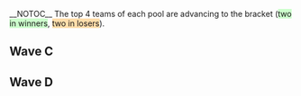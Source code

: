 {{DISPLAYTITLE:Super Smash Con: ''Melee'' Doubles Pools}}
{{tabs game
|basepage=Super Smash Con/2015
|melee=true
|wiiu=true
|64=true
}}{{SSC Tabs|This=5}}
__NOTOC__
The top 4 teams of each pool are advancing to the bracket (<span style="background-color:rgb(204,255,204);">two in winners</span>, <span style="background-color:rgb(255,221,170);">two in losers</span>).
==Wave C==
{{Box|start|padding=2em}}
==={{HiddenSort| Pool C101}}===
{{GroupTableStart|[[Super Smash Con/2015/Melee/Doubles Pools/C101|Pool C101]]|width=200px}}
{{GroupTableSlot|[[.Jpg]]<br />[[Trust]] |team= |place= |win_m= |lose_m= |win_g= |lose_g= |bg= }}
{{GroupTableSlot|[[Aquaman]]<br />[[Tarzan]] |team= |place= |win_m= |lose_m= |win_g= |lose_g= |bg= }}
{{GroupTableSlot|[[AReEeNeN]]<br />[[K-Phat]] |team= |place= |win_m= |lose_m= |win_g= |lose_g= |bg= }}
{{GroupTableSlot|[[Arisu]]<br />[[Durakuh]] |team= |place= |win_m= |lose_m= |win_g= |lose_g= |bg= }}
{{GroupTableSlot|[[Bun]]<br />[[DeeDaa]] |team= |place= |win_m= |lose_m= |win_g= |lose_g= |bg= }}
{{GroupTableSlot|[[Clown]]<br />[[Silence]] |team= |place= |win_m= |lose_m= |win_g= |lose_g= |bg=staydown }}
{{GroupTableSlot|[[Cornsnake]]<br />[[Lonecamel]] |team= |place= |win_m= |lose_m= |win_g= |lose_g= |bg= }}
{{GroupTableSlot|[[DangerDave]]<br />[[Macht]] |team= |place= |win_m= |lose_m= |win_g= |lose_g= |bg= }}
{{GroupTableSlot|[[DubSquared]]<br />[[VI]] |team= |place= |win_m= |lose_m= |win_g= |lose_g= |bg= }}
{{GroupTableSlot|[[Frogman]]<br />[[FrozenFlame]] |team= |place= |win_m= |lose_m= |win_g= |lose_g= |bg= }}
{{GroupTableSlot|[[Hat]]<br />[[Plank]] |team= |place= |win_m= |lose_m= |win_g= |lose_g= |bg=up }}
{{GroupTableSlot|[[JayHBomb]]<br />[[TheShrimpDunker]] |team= |place= |win_m= |lose_m= |win_g= |lose_g= |bg= }}
{{GroupTableSlot|[[Jet]]<br />[[Word]] |team= |place= |win_m= |lose_m= |win_g= |lose_g= |bg= }}
{{GroupTableSlot|{{flag/us}} [[Mew2King]]<br />{{flag/us}} [[Wizzrobe]] |team= |place= |win_m= |lose_m= |win_g= |lose_g= |bg=up }}
{{GroupTableSlot|[[Quantum]]<br />[[Thezangerang]] |team= |place= |win_m= |lose_m= |win_g= |lose_g= |bg= }}
{{GroupTableSlot|[[Slypig]]<br />[[Souperfolder]] |team= |place= |win_m= |lose_m= |win_g= |lose_g= |bg=staydown }}
{{GroupTableEnd}}
{{Box|break|padding=2em}}

==={{HiddenSort| Pool C102}}===
{{GroupTableStart|[[Super Smash Con/2015/Melee/Doubles Pools/C102|Pool C102]]|width=200px}}
{{GroupTableSlot|[[Aces]]<br />[[Daniels]] |team= |place= |win_m= |lose_m= |win_g= |lose_g= |bg= }}
{{GroupTableSlot|[[Albexican]]<br />[[TBC]] |team= |place= |win_m= |lose_m= |win_g= |lose_g= |bg= }}
{{GroupTableSlot|{{flag/us}} [[Azen]]<br />{{flag/us}} [[Chillindude]] |team= |place= |win_m= |lose_m= |win_g= |lose_g= |bg=up }}
{{GroupTableSlot|{{flag/us}} [[Bladewise]]<br />{{flag/us}} [[CIZ]] |team= |place= |win_m= |lose_m= |win_g= |lose_g= |bg=up }}
{{GroupTableSlot|[[Blue Dew]]<br />[[Dubs]] |team= |place= |win_m= |lose_m= |win_g= |lose_g= |bg= }}
{{GroupTableSlot|[[ChillyCity]]<br />[[YOld]] |team= |place= |win_m= |lose_m= |win_g= |lose_g= |bg= }}
{{GroupTableSlot|[[Duhrdy]]<br />[[Nipper]] |team= |place= |win_m= |lose_m= |win_g= |lose_g= |bg= }}
{{GroupTableSlot|[[Ein]]<br />[[Midgetto]] |team= |place= |win_m= |lose_m= |win_g= |lose_g= |bg= }}
{{GroupTableSlot|[[Fats]]<br />[[Xlax]] |team= |place= |win_m= |lose_m= |win_g= |lose_g= |bg= }}
{{GroupTableSlot|[[Haipa]]<br />[[Mine]] |team= |place= |win_m= |lose_m= |win_g= |lose_g= |bg= }}
{{GroupTableSlot|[[Hud]]<br />[[Mamu]] |team= |place= |win_m= |lose_m= |win_g= |lose_g= |bg= }}
{{GroupTableSlot|[[Jedi Master Kush]]<br />[[Sith Lord Sauce Boss]] |team= |place= |win_m= |lose_m= |win_g= |lose_g= |bg=staydown }}
{{GroupTableSlot|[[MissSaucy]]<br />[[Neurosonic]] |team= |place= |win_m= |lose_m= |win_g= |lose_g= |bg= }}
{{GroupTableSlot|[[Oleyy]]<br />[[Shamoz]] |team= |place= |win_m= |lose_m= |win_g= |lose_g= |bg= }}
{{GroupTableSlot|[[RNDL]]<br />[[Soph]] |team= |place= |win_m= |lose_m= |win_g= |lose_g= |bg= }}
{{GroupTableSlot|[[Sylvx]]<br />[[TwinkleToes]] |team= |place= |win_m= |lose_m= |win_g= |lose_g= |bg=staydown }}
{{GroupTableEnd}}
{{Box|break|padding=2em}}

==={{HiddenSort| Pool C103}}===
{{GroupTableStart|[[Super Smash Con/2015/Melee/Doubles Pools/C103|Pool C103]]|width=200px}}
{{GroupTableSlot|[[Beanwolf]]<br />[[Genghis Connor]] |team= |place= |win_m= |lose_m= |win_g= |lose_g= |bg= }}
{{GroupTableSlot|[[BootEKing]]<br /><nowiki>TNG | FizzleDX</nowiki> |team= |place= |win_m= |lose_m= |win_g= |lose_g= |bg= }}
{{GroupTableSlot|[[Ca$h]]<br />[[Viduka]] |team= |place= |win_m= |lose_m= |win_g= |lose_g= |bg= }}
{{GroupTableSlot|[[Darktooth]]<br />[[Minty]] |team= |place= |win_m= |lose_m= |win_g= |lose_g= |bg=up }}
{{GroupTableSlot|{{flag/us}} [[DoH]]<br />{{flag/us}} [[SFAT]] |team= |place= |win_m= |lose_m= |win_g= |lose_g= |bg= }}
{{GroupTableSlot|[[Duhssert]]<br />[[Slock]] |team= |place= |win_m= |lose_m= |win_g= |lose_g= |bg= }}
{{GroupTableSlot|[[Fergbot]]<br />[[Seanzy]] |team= |place= |win_m= |lose_m= |win_g= |lose_g= |bg= }}
{{GroupTableSlot|[[JELLY]]<br />[[Stane]] |team= |place= |win_m= |lose_m= |win_g= |lose_g= |bg= }}
{{GroupTableSlot|{{flag/us}} [[KJH]]<br />{{flag/us}} [[Kalamazhu]] |team= |place= |win_m= |lose_m= |win_g= |lose_g= |bg=up }}
{{GroupTableSlot|[[MajorLeagueTurtle]]<br />[[Unowht]] |team= |place= |win_m= |lose_m= |win_g= |lose_g= |bg= }}
{{GroupTableSlot|[[Manbun01]]<br />[[Sal]] |team= |place= |win_m= |lose_m= |win_g= |lose_g= |bg= }}
{{GroupTableSlot|[[MC David]]<br />[[Nurok]] |team= |place= |win_m= |lose_m= |win_g= |lose_g= |bg=staydown }}
{{GroupTableSlot|[[MiND]]<br />[[WaveLord]] |team= |place= |win_m= |lose_m= |win_g= |lose_g= |bg=staydown }}
{{GroupTableSlot|[[NFOH]]<br />[[SonicJ1]] |team= |place= |win_m= |lose_m= |win_g= |lose_g= |bg= }}
{{GroupTableSlot|[[Nvee]]<br />[[Sleeping man]] |team= |place= |win_m= |lose_m= |win_g= |lose_g= |bg= }}
{{GroupTableSlot|[[Shuckle]]<br />[[Tagless]] |team= |place= |win_m= |lose_m= |win_g= |lose_g= |bg= }}
{{GroupTableSlot|[[Sleeves]]<br />[[Snacks!]] |team= |place= |win_m= |lose_m= |win_g= |lose_g= |bg= }}
{{GroupTableEnd}}
{{Box|break|padding=2em}}

==={{HiddenSort| Pool C104}}===
{{GroupTableStart|[[Super Smash Con/2015/Melee/Doubles Pools/C104|Pool C104]]|width=200px}}
{{GroupTableSlot|[[Acupuncture]]<br />[[Chaengrabz]] |team= |place= |win_m= |lose_m= |win_g= |lose_g= |bg= }}
{{GroupTableSlot|[[AlexThe13th]]<br />[[Jask]] |team= |place= |win_m= |lose_m= |win_g= |lose_g= |bg= }}
{{GroupTableSlot|[[AMadChalupa]]<br />[[Gedou Rinne Tensei]] |team= |place= |win_m= |lose_m= |win_g= |lose_g= |bg= }}
{{GroupTableSlot|[[Arc Tres]]<br />[[Semi]] |team= |place= |win_m= |lose_m= |win_g= |lose_g= |bg=staydown }}
{{GroupTableSlot|{{flag/us}} [[Colbol]]<br />{{flag/us}} [[Gahtzu]] |team= |place= |win_m= |lose_m= |win_g= |lose_g= |bg=up }}
{{GroupTableSlot|[[DasBoot]]<br />[[Puppeh]] |team= |place= |win_m= |lose_m= |win_g= |lose_g= |bg= }}
{{GroupTableSlot|[[ECK]]<br />[[Mr Fluffles]] |team= |place= |win_m= |lose_m= |win_g= |lose_g= |bg= }}
{{GroupTableSlot|[[ETMIV]]<br />[[Weis]] |team= |place= |win_m= |lose_m= |win_g= |lose_g= |bg= }}
{{GroupTableSlot|[[Fresh Prince]]<br />[[Quest]] |team= |place= |win_m= |lose_m= |win_g= |lose_g= |bg=staydown }}
{{GroupTableSlot|[[GUV]]<br />[[HeyerManza]] |team= |place= |win_m= |lose_m= |win_g= |lose_g= |bg= }}
{{GroupTableSlot|[[Hotsauce]]<br />[[WobbleKopter]] |team= |place= |win_m= |lose_m= |win_g= |lose_g= |bg= }}
{{GroupTableSlot|[[Kneel]]<br />[[Mitt Fuzzy]] |team= |place= |win_m= |lose_m= |win_g= |lose_g= |bg= }}
{{GroupTableSlot|[[LloD]]<br />[[SmashG0D]] |team= |place= |win_m= |lose_m= |win_g= |lose_g= |bg=up }}
{{GroupTableSlot|[[MATTHEWGU4]]<br />[[SweetWilly]] |team= |place= |win_m= |lose_m= |win_g= |lose_g= |bg= }}
{{GroupTableSlot|[[Quinnipiak]]<br />[[Sprongz]] |team= |place= |win_m= |lose_m= |win_g= |lose_g= |bg= }}
{{GroupTableSlot|[[SWAGYOLO]]<br />[[Squeg]] |team= |place= |win_m= |lose_m= |win_g= |lose_g= |bg= }}
{{GroupTableEnd}}
{{Box|end}}

==Wave D==
{{Box|start|padding=2em}}
==={{HiddenSort| Pool D101}}===
{{GroupTableStart|[[Super Smash Con/2015/Melee/Doubles Pools/D101|Pool D101]]|width=200px}}
{{GroupTableSlot|[[$mike]]<br />[[Crush]] |team= |place= |win_m= |lose_m= |win_g= |lose_g= |bg=up }}
{{GroupTableSlot|[[Bazooe]]<br />[[Curls]] |team= |place= |win_m= |lose_m= |win_g= |lose_g= |bg= }}
{{GroupTableSlot|[[BigWenz]]<br />[[CTL]] |team= |place= |win_m= |lose_m= |win_g= |lose_g= |bg=staydown }}
{{GroupTableSlot|[[Bonfire]]<br />[[The Angel of Death]] |team= |place= |win_m= |lose_m= |win_g= |lose_g= |bg= }}
{{GroupTableSlot|[[Boy]]<br />[[Tyrion]] |team= |place= |win_m= |lose_m= |win_g= |lose_g= |bg= }}
{{GroupTableSlot|[[CbASS]]<br />[[PhantomPhotonX]] |team= |place= |win_m= |lose_m= |win_g= |lose_g= |bg= }}
{{GroupTableSlot|[[Coffee]]<br />[[Kevocb]] |team= |place= |win_m= |lose_m= |win_g= |lose_g= |bg= }}
{{GroupTableSlot|[[Doorm@]]<br />[[Scott Sterling]] |team= |place= |win_m= |lose_m= |win_g= |lose_g= |bg= }}
{{GroupTableSlot|[[Fig Newton]]<br />[[Motley]] |team= |place= |win_m= |lose_m= |win_g= |lose_g= |bg= }}
{{GroupTableSlot|[[FraC]]<br />[[Nasty]] |team= |place= |win_m= |lose_m= |win_g= |lose_g= |bg= }}
{{GroupTableSlot|[[Gmarcott42]]<br />[[Zohn]] |team= |place= |win_m= |lose_m= |win_g= |lose_g= |bg= }}
{{GroupTableSlot|[[Goose]]<br />[[Sluggo]] |team= |place= |win_m= |lose_m= |win_g= |lose_g= |bg= }}
{{GroupTableSlot|[[Hex appeal]]<br />[[NJzFinest]] |team= |place= |win_m= |lose_m= |win_g= |lose_g= |bg= }}
{{GroupTableSlot|[[Jwilli]]<br />[[Shieldz]] |team= |place= |win_m= |lose_m= |win_g= |lose_g= |bg=staydown }}
{{GroupTableSlot|[[Lebron]]<br />[[OoOo Killem]] |team= |place= |win_m= |lose_m= |win_g= |lose_g= |bg= }}
{{GroupTableSlot|{{flag/se}} [[Leffen]]<br />{{flag/us}} [[MacD]] |team= |place= |win_m= |lose_m= |win_g= |lose_g= |bg=up }}
{{GroupTableSlot|[[Roboticphish]]<br />[[Scoopy]] |team= |place= |win_m= |lose_m= |win_g= |lose_g= |bg= }}
{{GroupTableEnd}}
{{Box|break|padding=2em}}

==={{HiddenSort| Pool D102}}===
{{GroupTableStart|[[Super Smash Con/2015/Melee/Doubles Pools/D102|Pool D102]]|width=200px}}
{{GroupTableSlot|[[Abilliondrops]]<br />[[Pasta]] |team= |place= |win_m= |lose_m= |win_g= |lose_g= |bg= }}
{{GroupTableSlot|[[Armo]]<br />[[WAwA]] |team= |place= |win_m= |lose_m= |win_g= |lose_g= |bg= }}
{{GroupTableSlot|[[BOOST]]<br />[[Proto]] |team= |place= |win_m= |lose_m= |win_g= |lose_g= |bg= }}
{{GroupTableSlot|{{flag/us}} [[Cava]]<br />[[Kvn]] |team= |place= |win_m= |lose_m= |win_g= |lose_g= |bg=staydown }}
{{GroupTableSlot|[[Chrispy]]<br />[[Sd_king]] |team= |place= |win_m= |lose_m= |win_g= |lose_g= |bg= }}
{{GroupTableSlot|{{flag/us}} [[Cyrain]]<br />[[MilkMan]] |team= |place= |win_m= |lose_m= |win_g= |lose_g= |bg=up }}
{{GroupTableSlot|{{flag/us}} [[Duck]]<br />{{flag/us}} [[Prince Abu]] |team= |place= |win_m= |lose_m= |win_g= |lose_g= |bg=up }}
{{GroupTableSlot|[[FuriousPuddle]]<br /><nowiki>SSI| Lust</nowiki> |team= |place= |win_m= |lose_m= |win_g= |lose_g= |bg= }}
{{GroupTableSlot|[[Gmpr]]<br />[[SussLord]] |team= |place= |win_m= |lose_m= |win_g= |lose_g= |bg= }}
{{GroupTableSlot|[[Kiffer]]<br />[[Mixit]] |team= |place= |win_m= |lose_m= |win_g= |lose_g= |bg= }}
{{GroupTableSlot|[[Mezase Master]]<br />[[Tanksareforcowards]] |team= |place= |win_m= |lose_m= |win_g= |lose_g= |bg= }}
{{GroupTableSlot|[[Milk]]<br />[[Ship]] |team= |place= |win_m= |lose_m= |win_g= |lose_g= |bg= }}
{{GroupTableSlot|[[Nimbus]]<br />[[Toucan]] |team= |place= |win_m= |lose_m= |win_g= |lose_g= |bg= }}
{{GroupTableSlot|[[Nipples]]<br />[[The Brig]] |team= |place= |win_m= |lose_m= |win_g= |lose_g= |bg= }}
{{GroupTableSlot|[[No Love]]<br />[[Shug]] |team= |place= |win_m= |lose_m= |win_g= |lose_g= |bg= }}
{{GroupTableSlot|[[Son2]]<br />{{flag/us}} [[Velocity]] |team= |place= |win_m= |lose_m= |win_g= |lose_g= |bg=staydown }}
{{GroupTableSlot|[[Squil]]<br />[[Trapsloth]] |team= |place= |win_m= |lose_m= |win_g= |lose_g= |bg= }}
{{GroupTableEnd}}
{{Box|break|padding=2em}}

==={{HiddenSort| Pool D103}}===
{{GroupTableStart|[[Super Smash Con/2015/Melee/Doubles Pools/D103|Pool D103]]|width=200px}}
{{GroupTableSlot|[[Arcadia]]<br /><nowiki>LS | Conn Man</nowiki> |team= |place= |win_m= |lose_m= |win_g= |lose_g= |bg= }}
{{GroupTableSlot|[[Blackjack]]<br />[[Wildcard]] |team= |place= |win_m= |lose_m= |win_g= |lose_g= |bg= }}
{{GroupTableSlot|[[Bullshooter]]<br />[[Coolrad]] |team= |place= |win_m= |lose_m= |win_g= |lose_g= |bg= }}
{{GroupTableSlot|[[BUTTplunder]]<br />[[KoSa]] |team= |place= |win_m= |lose_m= |win_g= |lose_g= |bg= }}
{{GroupTableSlot|{{flag/us}} [[Cactuar]]<br />{{flag/us}} [[Zhu]] |team= |place= |win_m= |lose_m= |win_g= |lose_g= |bg=up }}
{{GroupTableSlot|[[CTM]]<br />[[Dr LiP]] |team= |place= |win_m= |lose_m= |win_g= |lose_g= |bg= }}
{{GroupTableSlot|[[Dingus]]<br />[[Upke]] |team= |place= |win_m= |lose_m= |win_g= |lose_g= |bg= }}
{{GroupTableSlot|[[EmoDinosaur]]<br />[[Peanutphobia]] |team= |place= |win_m= |lose_m= |win_g= |lose_g= |bg=staydown }}
{{GroupTableSlot|[[Fez2]]<br />[[Jank]] |team= |place= |win_m= |lose_m= |win_g= |lose_g= |bg= }}
{{GroupTableSlot|[[GCS]]<br />[[V4extreme]] |team= |place= |win_m= |lose_m= |win_g= |lose_g= |bg= }}
{{GroupTableSlot|[[Habilecho]]<br />[[Lupoor]] |team= |place= |win_m= |lose_m= |win_g= |lose_g= |bg= }}
{{GroupTableSlot|[[Hoodcash]]<br />[[Wenbobular]] |team= |place= |win_m= |lose_m= |win_g= |lose_g= |bg=staydown }}
{{GroupTableSlot|[[J-Hacks]]<br />[[TDB]] |team= |place= |win_m= |lose_m= |win_g= |lose_g= |bg= }}
{{GroupTableSlot|[[Kobra]]<br />[[Twunt]] |team= |place= |win_m= |lose_m= |win_g= |lose_g= |bg= }}
{{GroupTableSlot|[[MasterOfZoroark]]<br />[[Rocket]] |team= |place= |win_m= |lose_m= |win_g= |lose_g= |bg= }}
{{GroupTableSlot|{{flag/us}} [[Nintendude]]<br />{{flag/us}} [[Redd]] |team= |place= |win_m= |lose_m= |win_g= |lose_g= |bg=up }}
{{GroupTableSlot|[[Pace]]<br />[[Swigo]] |team= |place= |win_m= |lose_m= |win_g= |lose_g= |bg= }}
{{GroupTableEnd}}
{{Box|break|padding=2em}}

==={{HiddenSort| Pool D104}}===
{{GroupTableStart|[[Super Smash Con/2015/Melee/Doubles Pools/D104|Pool D104]]|width=200px}}
{{GroupTableSlot|[[Ace]]<br />[[FLiP]] |team= |place= |win_m= |lose_m= |win_g= |lose_g= |bg= }}
{{GroupTableSlot|[[Cowhunter]]<br />[[Zangoosite]] |team= |place= |win_m= |lose_m= |win_g= |lose_g= |bg= }}
{{GroupTableSlot|[[Dansofree]]<br />[[JoeQuestionMark]] |team= |place= |win_m= |lose_m= |win_g= |lose_g= |bg= }}
{{GroupTableSlot|[[DarkGenex]]<br />[[Runswithscissors]] |team= |place= |win_m= |lose_m= |win_g= |lose_g= |bg= }}
{{GroupTableSlot|[[Dattemayo]]<br />[[Zain]] |team= |place= |win_m= |lose_m= |win_g= |lose_g= |bg= }}
{{GroupTableSlot|{{flag/us}} [[DJ Nintendo]]<br />{{flag/us}} [[The Moon]] |team= |place= |win_m= |lose_m= |win_g= |lose_g= |bg=up }}
{{GroupTableSlot|[[Dorf]]<br />[[Saval]] |team= |place= |win_m= |lose_m= |win_g= |lose_g= |bg= }}
{{GroupTableSlot|[[Engine]]<br />[[GameOver]] |team= |place= |win_m= |lose_m= |win_g= |lose_g= |bg= }}
{{GroupTableSlot|[[Jank]]<br />[[Jozi]] |team= |place= |win_m= |lose_m= |win_g= |lose_g= |bg= }}
{{GroupTableSlot|[[JLaw]]<br />[[Simmons]] |team= |place= |win_m= |lose_m= |win_g= |lose_g= |bg= }}
{{GroupTableSlot|[[Joeseephis]]<br />[[PcketMonster]] |team= |place= |win_m= |lose_m= |win_g= |lose_g= |bg= }}
{{GroupTableSlot|[[Kkambos]]<br />[[Slopnessie]] |team= |place= |win_m= |lose_m= |win_g= |lose_g= |bg= }}
{{GroupTableSlot|[[Raff]]<br />[[Riff]] |team= |place= |win_m= |lose_m= |win_g= |lose_g= |bg= }}
{{GroupTableSlot|{{flag/us}} [[Reno]]<br />{{flag/us}} [[Vist]] |team= |place= |win_m= |lose_m= |win_g= |lose_g= |bg=up }}
{{GroupTableSlot|[[Repfigit]]<br />[[SG]] |team= |place= |win_m= |lose_m= |win_g= |lose_g= |bg=staydown }}
{{GroupTableSlot|[[Team Nick]]<br />[[Village Mascot]] |team= |place= |win_m= |lose_m= |win_g= |lose_g= |bg=staydown }}
{{GroupTableEnd}}
{{Box|end}}
